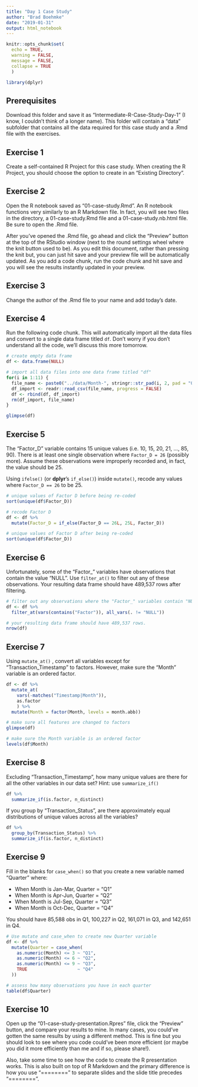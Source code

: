 ```yaml
---
title: "Day 1 Case Study"
author: "Brad Boehmke"
date: "2019-01-31"
output: html_notebook
---
```


```r
knitr::opts_chunk$set(
  echo = TRUE,
  warning = FALSE,
  message = FALSE,
  collapse = TRUE
  )

library(dplyr)
```


## Prerequisites

Download this folder and save it as "Intermediate-R-Case-Study-Day-1" (I know, 
I couldn't think of a longer name).  This folder will contain a "data" subfolder
that contains all the data required for this case study and a .Rmd file with
the exercises.

## Exercise 1

Create a self-contained R Project for this case study.  When creating the R 
Project, you should choose the option to create in an "Existing Directory".


## Exercise 2

Open the R notebook saved as "01-case-study.Rmd".  An R notebook functions very 
similarly to an R Markdown file. In fact, you will see two files in the directory,
a 01-case-study.Rmd file and a 01-case-study.nb.html file.  Be sure to open the
.Rmd file.  

After you've opened the .Rmd file, go ahead and click the "Preview" button at the 
top of the RStudio window (next to the round settings wheel where the knit button 
used to be).  As you edit this document, rather than pressing the knit but, you 
can just hit save and your preview file will be automatically updated.  As you 
add a code chunk, run the code chunk and hit save and you will see the results 
instantly updated in your preview.

## Exercise 3

Change the author of the .Rmd file to your name and add today's date.

## Exercise 4

Run the following code chunk.  This will automatically import all the data files
and convert to a single data frame titled `df`.  Don't worry if you don't understand 
all the code, we'll discuss this more tomorrow.

```r
# create empty data frame
df <- data.frame(NULL)

# import all data files into one data frame titled "df"
for(i in 1:11) {
  file_name <- paste0("../data/Month-", stringr::str_pad(i, 2, pad = "0"), ".csv")
  df_import <- readr::read_csv(file_name, progress = FALSE)
  df <- rbind(df, df_import)
  rm(df_import, file_name)
}

glimpse(df)
```

## Exercise 5

The "Factor_D" variable contains 15 unique values (i.e. 10, 15, 20, 21, ..., 85, 90).  There is at least one single observation where `Factor_D = 26` (possibly more).  Assume these observations were improperly recorded and, in fact, the value should be 25.  

Using `ifelse()` (or __dplyr__'s `if_else()`) inside `mutate()`, recode any values where `Factor_D == 26` to be 25.

```r
# unique values of Factor D before being re-coded
sort(unique(df$Factor_D))

# recode Factor D
df <- df %>%
  mutate(Factor_D = if_else(Factor_D == 26L, 25L, Factor_D))

# unique values of Factor D after being re-coded
sort(unique(df$Factor_D))
```


## Exercise 6

Unfortunately, some of the "Factor_" variables have observations that contain the 
value "NULL".  Use `filter_at()` to filter out any of these observations. Your 
resulting data frame should have 489,537 rows after filtering.

```r
# filter out any observations where the "Factor_" variables contain "NULL"
df <- df %>%
  filter_at(vars(contains("Factor")), all_vars(. != "NULL"))

# your resulting data frame should have 489,537 rows.
nrow(df)
```


## Exercise 7

Using `mutate_at()` , convert all variables except for "Transaction_Timestamp"
to factors.  However, make sure the "Month" variable is an ordered factor. 

```r
df <- df %>%
  mutate_at(
    vars(-matches("Timestamp|Month")),
    as.factor        
    ) %>%
  mutate(Month = factor(Month, levels = month.abb))

# make sure all features are changed to factors
glimpse(df)

# make sure the Month variable is an ordered factor
levels(df$Month)
```


## Exercise 8

Excluding "Transaction_Timestamp", how many unique values are there for all the
other variables in our data set?  Hint: use `summarize_if()`

```r
df %>%
  summarize_if(is.factor, n_distinct)
```

If you group by "Transaction_Status", are there approximately equal distributions
of unique values across all the variables?

```r
df %>%
  group_by(Transaction_Status) %>%
  summarize_if(is.factor, n_distinct)
```

## Exercise 9

Fill in the blanks for `case_when()` so that you create a new variable named
"Quarter" where:

- When Month is Jan-Mar, Quarter = "Q1"
- When Month is Apr-Jun, Quarter = "Q2"
- When Month is Jul-Sep, Quarter = "Q3"
- When Month is Oct-Dec, Quarter = "Q4"

You should have 85,588 obs in Q1, 100,227 in Q2, 161,071 in Q3, and 142,651 in Q4.

```r
# Use mutate and case_when to create new Quarter variable
df <- df %>%
  mutate(Quarter = case_when(
    as.numeric(Month) <= 3 ~ "Q1",
    as.numeric(Month) <= 6 ~ "Q2",
    as.numeric(Month) <= 9 ~ "Q3",
    TRUE                   ~ "Q4"
  ))

# assess how many observations you have in each quarter
table(df$Quarter)
```

## Exercise 10 

Open up the "01-case-study-presentation.Rpres" file, click the "Preview" button, 
and compare your results to mine.  In many cases, you could've gotten the same 
results by using a different method.  This is fine but you should look to see 
where you code could've been more efficient (or maybe you did it more efficiently 
than me and if so, please share!).

Also, take some time to see how the code to create the R presentation works. This
is also built on top of R Markdown and the primary difference is how you use
"========" to separate slides and the slide title precedes "========".


